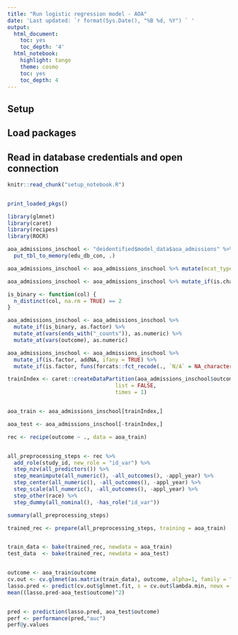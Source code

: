 ```yaml
---
title: "Run logistic regression model - AOA"
date: 'Last updated: `r format(Sys.Date(), "%B %d, %Y") ` '
output:
  html_document:
    toc: yes
    toc_depth: '4'
  html_notebook:
    highlight: tango
    theme: cosmo
    toc: yes
    toc_depth: 4
---
```


## Setup
## Load packages
## Read in database credentials and open connection

```r
knitr::read_chunk("setup_notebook.R")
```

```r
```

```r
print_loaded_pkgs()
```


```r

library(glmnet)
library(caret)
library(recipes)
library(ROCR)

```


```r
aoa_admissions_inschool <- "deidentified$model_data$aoa_admissions" %>% 
  put_tbl_to_memory(edu_db_con, .) 

```



```r
aoa_admissions_inschool <- aoa_admissions_inschool %>% mutate(mcat_type = ifelse(is.na(mcat_type), "new", mcat_type))

aoa_admissions_inschool <- aoa_admissions_inschool %>% mutate_if(is.character, as.factor)

```



```r
is_binary <- function(col) {
  n_distinct(col, na.rm = TRUE) == 2
}

aoa_admissions_inschool <- aoa_admissions_inschool %>% 
  mutate_if(is_binary, as.factor) %>% 
  mutate_at(vars(ends_with("_counts")), as.numeric) %>%
  mutate_at(vars(outcome), as.numeric)


```



```r
aoa_admissions_inschool <- aoa_admissions_inschool %>%
  mutate_if(is.factor, addNA, ifany = TRUE) %>%
  mutate_if(is.factor, funs(forcats::fct_recode(., `N/A` = NA_character_)))

```



```r

trainIndex <- caret::createDataPartition(aoa_admissions_inschool$outcome, p = .8,
                                  list = FALSE,
                                  times = 1)


aoa_train <- aoa_admissions_inschool[trainIndex,]

aoa_test <- aoa_admissions_inschool[-trainIndex,]
```




```r

rec <- recipe(outcome ~ ., data = aoa_train)


all_preprocessing_steps <- rec %>%
  add_role(study_id, new_role = "id_var") %>%
  step_nzv(all_predictors()) %>%
  step_meanimpute(all_numeric(), -all_outcomes(), -appl_year) %>%
  step_center(all_numeric(), -all_outcomes(), -appl_year) %>%
  step_scale(all_numeric(), -all_outcomes(), -appl_year) %>%
  step_other(race) %>%
  step_dummy(all_nominal(), -has_role("id_var"))

summary(all_preprocessing_steps)

trained_rec <- prepare(all_preprocessing_steps, training = aoa_train)


train_data <- bake(trained_rec, newdata = aoa_train)
test_data  <- bake(trained_rec, newdata = aoa_test)



```


```r
outcome <- aoa_train$outcome
cv.out <- cv.glmnet(as.matrix(train_data), outcome, alpha=1, family = "binomial", type.measure = "auc")
lasso.pred <- predict(cv.out$glmnet.fit, s = cv.out$lambda.min, newx = as.matrix(test_data))
mean((lasso.pred-aoa_test$outcome)^2)


pred <- prediction(lasso.pred, aoa_test$outcome)
perf <- performance(pred,"auc")
perf@y.values


```

